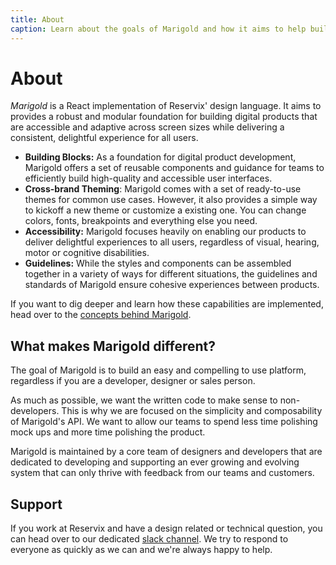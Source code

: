 ```yaml
---
title: About
caption: Learn about the goals of Marigold and how it aims to help building user interfaces.
---
```


# About

_Marigold_ is a React implementation of Reservix' design language. It aims to provides a robust and modular foundation for building digital products that are accessible and adaptive across screen sizes while delivering a consistent, delightful experience for all users.

- **Building Blocks:** As a foundation for digital product development, Marigold offers a set of reusable components and guidance for teams to efficiently build high-quality and accessible user interfaces.
- **Cross-brand Theming**: Marigold comes with a set of ready-to-use themes for common use cases. However, it also provides a simple way to kickoff a new theme or customize a existing one. You can change colors, fonts, breakpoints and everything else you need.
- **Accessibility:** Marigold focuses heavily on enabling our products to deliver delightful experiences to all users, regardless of visual, hearing, motor or cognitive disabilities.
- **Guidelines:** While the styles and components can be assembled together in a variety of ways for different situations, the guidelines and standards of Marigold ensure cohesive experiences between products.

If you want to dig deeper and learn how these capabilities are implemented, head over to the [concepts behind Marigold](/introduction/02-concepts).

## What makes Marigold different?

The goal of Marigold is to build an easy and compelling to use platform, regardless if you are a developer, designer or sales person.

As much as possible, we want the written code to make sense to non-developers. This is why we are focused on the simplicity and composability of Marigold's API. We want to allow our teams to spend less time polishing mock ups and more time polishing the product.

Marigold is maintained by a core team of designers and developers that are dedicated to developing and supporting an ever growing and evolving system that can only thrive with feedback from our teams and customers.

## Support

If you work at Reservix and have a design related or technical question, you can head over to our dedicated [slack channel](https://reservix.slack.com/archives/C02727BNZ3J). We try to respond to everyone as quickly as we can and we're always happy to help.
